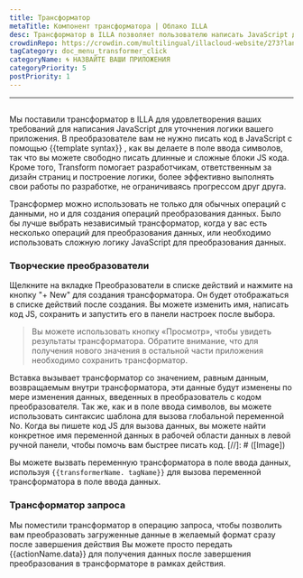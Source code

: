 ```yaml
---
title: Трансформатор
metaTitle: Компонент трансформатора | Облако ILLA
desc: Трансформатор в ILLA позволяет пользователю написать JavaScript для уточнения логики приложения
crowdinRepo: https://crowdin.com/multilingual/illacloud-website/273?languages=ru&filter=basic&value=0
tagCategory: doc_menu_transformer_click
categoryName: 🌀 НАЗВАЙТЕ ВАШИ ПРИЛОЖЕНИЯ
categoryPriority: 5
postPriority: 1
---
```


* * *

## <h2 hidden>трансформатор</h2>

Мы поставили трансформатор в ILLA для удовлетворения ваших требований для написания JavaScript для уточнения логики вашего приложения. В преобразователе вам не нужно писать код в JavaScript с помощью {{template syntax}} , как вы делаете в поле ввода символов, так что вы можете свободно писать длинные и сложные блоки JS кода. Кроме того, Transform помогает разработчикам, ответственным за дизайн страниц и построение логики, более эффективно выполнять свои работы по разработке, не ограничиваясь прогрессом друг друга.

Трансформер можно использовать не только для обычных операций с данными, но и для создания операций преобразования данных. Было бы лучше выбрать независимый трансформатор, когда у вас есть несколько операций для преобразования данных, или необходимо использовать сложную логику JavaScript для преобразования данных.

### Творческие преобразователи

Щелкните на вкладке Преобразователи в списке действий и нажмите на кнопку "+ New" для создания трансформатора. Он будет отображаться в списке действий после создания. Вы можете изменить имя, написать код JS, сохранить и запустить его в панели настроек после выбора.

> Вы можете использовать кнопку «Просмотр», чтобы увидеть результаты трансформатора. Обратите внимание, что для получения нового значения в остальной части приложения необходимо сохранить трансформатор.

Вставка вызывает трансформатор со значением, равным данным, возвращаемым внутри трансформатора, эти данные будут изменены по мере изменения данных, введенных в преобразователь с кодом преобразователя. Так же, как и в поле ввода символов, вы можете использовать синтаксис шаблона для вызова глобальной переменной No. Когда вы пишете код JS для вызова данных, вы можете найти конкретное имя переменной данных в рабочей области данных в левой ручной панели, чтобы помочь вам быстрее писать код.
[//]\: # ([Image])

Вы можете вызвать переменную трансформатора в поле ввода данных, используя `{{transformerName. tagName}}` для вызова переменной трансформатора в поле ввода данных.

### Трансформатор запроса

Мы поместили трансформатор в операцию запроса, чтобы позволить вам преобразовать загруженные данные в желаемый формат сразу после завершения действия Вы можете просто передать {{actionName.data}} для получения данных после завершения преобразования в трансформаторе в рамках действия.
